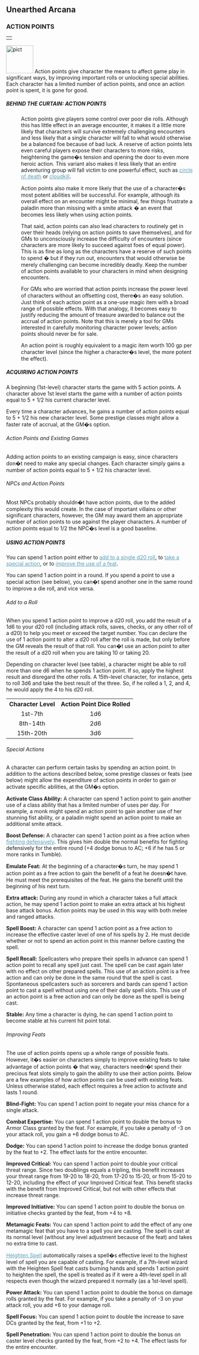 
<h2><a id="unearthed-arcana"></a>Unearthed Arcana</h2>
<h3><a id="action-points"></a>ACTION POINTS</h3>
<table border="0" cellpadding="0" cellspacing="0" style="width: 100%">
<tbody>
<tr>
<td></td>
</tr>
</tbody>
</table>
<a href="http://www.wizards.com/dnd/images/UnA_Gallery/79166.jpg"><img
class="art-wide" src="pict.jpg" title="" alt="pict"
style="border: 0px solid ; width: 73px; height: 75px;" /></a>
Action points give character the means to affect game play in significant
ways, by improving important rolls or unlocking special abilities. Each
character has a limited number of action points, and once an action point
is spent, it is gone for good.
<h5><a id="behind-the-curtain-action-points"></a>
BEHIND THE CURTAIN: ACTION POINTS
</h5>
<div style="margin-left: 40px">Action points give players some control over poor die rolls. Although this
has little effect in an average encounter, it makes it a little more
likely that characters will survive extremely challenging encounters and
less likely that a single character will fall to what would otherwise be a
balanced foe because of bad luck. A reserve of action points lets even
careful players expose their characters to more risks, heightening the
game�s tension and opening the door to even more heroic action. This
variant also makes it less likely that an entire adventuring group will
fall victim to one powerful effect, such as <a style="color: #579eb6" href="spellsC.html#circle-of-death">circle of death</a> or <a style="color: #579eb6" href="spellsC.html#cloudkill">cloudkill</a>.
<p>
Action points also make it more likely that the use of a character�s most
potent abilities will be successful. For example, although its overall
effect on an encounter might be minimal, few things frustrate a paladin
more than missing with a smite attack � an event that becomes less likely
when using action points.
</p>
<p>
That said, action points can also lead characters to routinely get in over
their heads (relying on action points to save themselves), and for GMs to
unconsciously increase the difficulty of encounters (since characters are
more likely to succeed against foes of equal power). This is as fine as
long as the characters have a reserve of such points to spend � but if they
run out, encounters that would otherwise be merely challenging can become
incredibly deadly. Keep the number of action points available to your
characters in mind when designing encounters.
</p>
<p>
For GMs who are worried that action points increase the power level of
characters without an offsetting cost, there�s an easy solution. Just
think of each action point as a one-use magic item with a broad range of
possible effects. With that analogy, it becomes easy to justify reducing
the amount of treasure awarded to balance out the accrual of action
points. Note that this is merely a tool for GMs interested in carefully
monitoring character power levels; action points should never be for sale.
</p>
<p>
An action point is roughly equivalent to a magic item worth 100 gp per
character level (since the higher a character�s level, the more potent the
effect).
</p></div>
<h5><a id="aquairing-action-points"></a>
ACQUIRING ACTION POINTS
</h5>
A beginning (1st-level) character starts the game with 5 action points. A
character above 1st level starts the game with a number of action points
equal to 5 + 1/2 his current character level.
<p>
Every time a character advances, he gains a number of action points equal
to 5 + 1/2 his new character level. Some prestige classes might allow a
faster rate of accrual, at the GM�s option.
</p>
<h6><a id="action-points-and-existing-games"></a>
Action Points and Existing Games
</h6>
Adding action points to an existing campaign is easy, since characters
don�t need to make any special changes. Each character simply gains a
number of action points equal to 5 + 1/2 his character level.
<h6><a id="npcs-and-action-points"></a>
NPCs and Action Points
</h6>
Most NPCs probably shouldn�t have action points, due to the added
complexity this would create. In the case of important villains or other
significant characters, however, the GM may award them an appropriate
number of action points to use against the player characters. A number of
action points equal to 1/2 the NPC�s level is a good baseline.
<h5><a id="using-action-points"></a>
USING ACTION POINTS
</h5>
You can spend 1 action point either to <a style="color: #579eb6" href="#add-to-a-roll">add to a single d20 roll</a>, to <a style="color: #579eb6" href="#special-actions">take a
special action</a>, or to <a style="color: #579eb6" href="#improve-feats">improve the use of a feat</a>.
<p>
You can spend 1 action point in a round. If you spend a point to use a
special action (see below), you can�t spend another one in the same round
to improve a die roll, and vice versa.
</p>
<h6><a id="add-to-a-roll"></a>
Add to a Roll
</h6>
When you spend 1 action point to improve a d20 roll, you add the result of
a 1d6 to your d20 roll (including attack rolls, saves,
checks, or any other roll of a d20) to help you meet or exceed the target
number. You can declare the use of 1 action point to alter a d20 roll
after the roll is made, but only before the GM reveals the result of that
roll. You can�t use an action point to alter the result of a d20 roll when
you are taking 10 or taking 20.
<p>
Depending on character level (see table), a character might be able to
roll more than one d6 when he spends 1 action point. If so, apply the
highest result and disregard the other rolls. A 15th-level character, for
instance, gets to roll 3d6 and take the best result of the three. So, if
he rolled a 1, 2, and 4, he would apply the 4 to his d20 roll.
</p>
<table cellspacing="0">
<tr>
<th>
Character
Level
</th>
<th>
Action Point
Dice Rolled
</th>
</tr>
<tr class="odd-row">
<td align="center">
1st-7th
</td>
<td align="center">
1d6
</td>
</tr>
<tr>
<td align="center">
8th-14th
</td>
<td align="center">
2d6
</td>
</tr>
<tr class="odd-row">
<td align="center">
15th-20th
</td>
<td align="center">
3d6
</td>
</tr>
</table>
<h6><a id="special-actions"></a>
Special Actions
</h6>
A character can perform certain tasks by spending an action point. In
addition to the actions described below, some prestige classes or feats
(see below) might allow the expenditure of action points in order to gain
or activate specific abilities, at the GM�s option.
<p><b><a id="activate-class-ability"></a>Activate Class Ability:</b>
A character can spend 1 action point to gain another use of a class
ability that has a limited number of uses per day. For example, a monk
might spend an action point to gain another use of her stunning fist
ability, or a paladin might spend an action point to make an additional
smite attack.
</p>
<p><b><a id="boost-defence"></a>Boost Defense:</b>
A character can spend 1 action point as a free action when
<a style="color: #579eb6" href="actionsInCombat.html#fighting-defensively">fighting defensively</a>. This gives him double the normal benefits for
fighting defensively for the entire round (+4 dodge bonus to AC; +6 if he has 5 or
more ranks in Tumble).
</p>
<p><b><a id="emulate-feat"></a>Emulate Feat:</b>
At the beginning of a character�s turn, he may spend 1 action point as a
free action to gain the benefit of a feat he doesn�t have. He must meet the prerequisites
of the feat. He gains the benefit until the beginning of his next turn.
</p>
<p><b><a id="extra-attack"></a>Extra attack:</b>
During any round in which a character takes a full attack action, he may
spend 1 action point to make an extra attack at his highest base attack
bonus. Action points may be used in this way with both melee and ranged
attacks.
</p>
<p><b><a id="spell-boost"></a>Spell Boost:</b>
A character can spend 1 action point as a free action to increase
the effective caster level of one of his spells by 2. He must decide
whether or not to spend an action point in this manner before casting the
spell.
</p>
<p><b><a id="spell-recall"></a>Spell Recall:</b>
Spellcasters who prepare their spells in advance can spend 1 action point
to recall any spell just cast. The spell can be cast again later with no
effect on other prepared spells. This use of an action point is a free action and can only
be done in the same round that the spell is cast. Spontaneous spellcasters
such as sorcerers and bards can spend 1 action point to cast a spell
without using one of their daily spell slots. This use of an action point
is a free action and can only be done as the spell is being cast.
</p>
<p><b><a id="stable"></a>Stable:</b>
Any time a character is dying, he can spend 1 action point to become
stable at his current hit point total.
</p>
<h6><a id="improving-feats"></a>
Improving Feats
</h6>
The use of action points opens up a whole range of possible feats.
However, it�s easier on characters simply to improve existing feats to
take advantage of action points � that way, characters needn�t spend their
precious feat slots simply to gain the ability to use their action points.
Below are a few examples of how action points can be used with existing
feats. Unless otherwise stated, each effect requires a free action to activate
and lasts 1 round.
<p><b><a id="blind-fight"></a>Blind-Fight:</b>
You can spend 1 action point to negate your miss chance for a single
attack.
</p>
<p><b><a id="combat-expertise"></a>Combat Expertise:</b>
You can spend 1 action point to double the bonus to Armor Class granted by
the feat. For example, if you take a penalty of -3 on your attack roll, you gain a
+6 dodge bonus to AC.
</p>
<p><b><a id="dodge"></a>Dodge:</b>
You can spend 1 action point to increase the dodge bonus granted by the feat to +2.
The effect lasts for the entire encounter.
</p>
<p><b><a id="improved-critical"></a>Improved Critical:</b>
You can spend 1 action point to double your critical threat range. Since
two doublings equals a tripling, this benefit increases your threat range
from 19-20 to 18-20, from 17-20 to 15-20, or from 15-20 to 12-20,
including the effect of your Improved Critical feat. This benefit stacks
with the benefit from Improved Critical, but not with other effects that
increase threat range.
</p>
<p><b><a id="improved-initiative"></a>Improved Initiative:</b>
You can spend 1 action point to double the bonus on initiative checks
granted by the feat, from +4 to +8.
</p>
<p><b><a id="metamagic-feats"></a>Metamagic Feats:</b>
You can spend 1 action point to add the effect of any one metamagic feat
that you have to a spell you are casting. The spell is cast at its normal
level (without any level adjustment because of the feat) and takes no
extra time to cast.
</p>
<p>
<a style="color: #579eb6" href="featsAll.html#heighten-spell">Heighten Spell</a> automatically raises a spell�s effective level to the
highest level of spell you are capable of casting. For example, if a
7th-level wizard with the Heighten Spell feat casts burning hands and
spends 1 action point to heighten the spell, the spell is treated as if it
were a 4th-level spell in all respects even though the wizard prepared it
normally (as a 1st-level spell).
</p>
<p><b><a id="power-attack"></a>Power Attack:</b>
You can spend 1 action point to double the bonus on damage rolls granted
by the feat. For example, if you take a penalty of -3 on your attack roll, you add +6
to your damage roll.
</p>
<p><b><a id="spell-focus"></a>Spell Focus:</b>
You can spend 1 action point to double the increase to save DCs granted by
the feat, from +1 to +2.
</p>
<p><b><a id="spell-penetration"></a>Spell Penetration:</b>
You can spend 1 action point to double the bonus on caster level
checks granted by the feat, from +2 to +4. The effect lasts for the
entire encounter.
</p>
